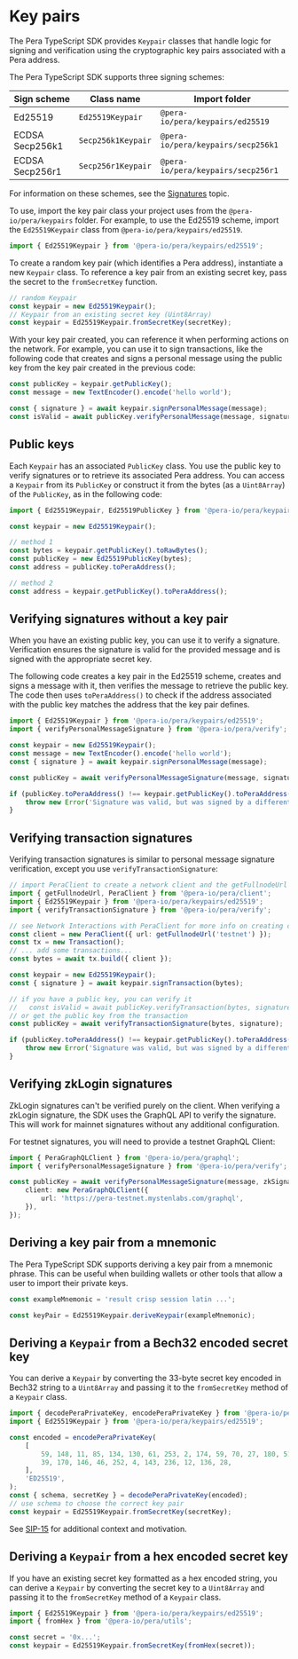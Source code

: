 # Key pairs

The Pera TypeScript SDK provides `Keypair` classes that handle logic for signing and verification
using the cryptographic key pairs associated with a Pera address.

The Pera TypeScript SDK supports three signing schemes:

| Sign scheme     | Class name         | Import folder                    |
| --------------- | ------------------ | -------------------------------- |
| Ed25519         | `Ed25519Keypair`   | `@pera-io/pera/keypairs/ed25519`   |
| ECDSA Secp256k1 | `Secp256k1Keypair` | `@pera-io/pera/keypairs/secp256k1` |
| ECDSA Secp256r1 | `Secp256r1Keypair` | `@pera-io/pera/keypairs/secp256r1` |

For information on these schemes, see the
[Signatures](https://docs.pera.io/concepts/cryptography/transaction-auth/signatures) topic.

To use, import the key pair class your project uses from the `@pera-io/pera/keypairs` folder. For
example, to use the Ed25519 scheme, import the `Ed25519Keypair` class from
`@pera-io/pera/keypairs/ed25519`.

```typescript
import { Ed25519Keypair } from '@pera-io/pera/keypairs/ed25519';
```

To create a random key pair (which identifies a Pera address), instantiate a new `Keypair` class. To
reference a key pair from an existing secret key, pass the secret to the `fromSecretKey` function.

```typescript
// random Keypair
const keypair = new Ed25519Keypair();
// Keypair from an existing secret key (Uint8Array)
const keypair = Ed25519Keypair.fromSecretKey(secretKey);
```

With your key pair created, you can reference it when performing actions on the network. For
example, you can use it to sign transactions, like the following code that creates and signs a
personal message using the public key from the key pair created in the previous code:

```typescript
const publicKey = keypair.getPublicKey();
const message = new TextEncoder().encode('hello world');

const { signature } = await keypair.signPersonalMessage(message);
const isValid = await publicKey.verifyPersonalMessage(message, signature);
```

## Public keys

Each `Keypair` has an associated `PublicKey` class. You use the public key to verify signatures or
to retrieve its associated Pera address. You can access a `Keypair` from its `PublicKey` or construct
it from the bytes (as a `Uint8Array`) of the `PublicKey`, as in the following code:

```typescript
import { Ed25519Keypair, Ed25519PublicKey } from '@pera-io/pera/keypairs/ed25519';

const keypair = new Ed25519Keypair();

// method 1
const bytes = keypair.getPublicKey().toRawBytes();
const publicKey = new Ed25519PublicKey(bytes);
const address = publicKey.toPeraAddress();

// method 2
const address = keypair.getPublicKey().toPeraAddress();
```

## Verifying signatures without a key pair

When you have an existing public key, you can use it to verify a signature. Verification ensures the
signature is valid for the provided message and is signed with the appropriate secret key.

The following code creates a key pair in the Ed25519 scheme, creates and signs a message with it,
then verifies the message to retrieve the public key. The code then uses `toPeraAddress()` to check
if the address associated with the public key matches the address that the key pair defines.

```typescript
import { Ed25519Keypair } from '@pera-io/pera/keypairs/ed25519';
import { verifyPersonalMessageSignature } from '@pera-io/pera/verify';

const keypair = new Ed25519Keypair();
const message = new TextEncoder().encode('hello world');
const { signature } = await keypair.signPersonalMessage(message);

const publicKey = await verifyPersonalMessageSignature(message, signature);

if (publicKey.toPeraAddress() !== keypair.getPublicKey().toPeraAddress()) {
	throw new Error('Signature was valid, but was signed by a different key pair');
}
```

## Verifying transaction signatures

Verifying transaction signatures is similar to personal message signature verification, except you
use `verifyTransactionSignature`:

```typescript
// import PeraClient to create a network client and the getFullnodeUrl helper function
import { getFullnodeUrl, PeraClient } from '@pera-io/pera/client';
import { Ed25519Keypair } from '@pera-io/pera/keypairs/ed25519';
import { verifyTransactionSignature } from '@pera-io/pera/verify';

// see Network Interactions with PeraClient for more info on creating clients
const client = new PeraClient({ url: getFullnodeUrl('testnet') });
const tx = new Transaction();
// ... add some transactions...
const bytes = await tx.build({ client });

const keypair = new Ed25519Keypair();
const { signature } = await keypair.signTransaction(bytes);

// if you have a public key, you can verify it
//   const isValid = await publicKey.verifyTransaction(bytes, signature);
// or get the public key from the transaction
const publicKey = await verifyTransactionSignature(bytes, signature);

if (publicKey.toPeraAddress() !== keypair.getPublicKey().toPeraAddress()) {
	throw new Error('Signature was valid, but was signed by a different keyPair');
}
```

## Verifying zkLogin signatures

ZkLogin signatures can't be verified purely on the client. When verifying a zkLogin signature, the
SDK uses the GraphQL API to verify the signature. This will work for mainnet signatures without any
additional configuration.

For testnet signatures, you will need to provide a testnet GraphQL Client:

```typescript
import { PeraGraphQLClient } from '@pera-io/pera/graphql';
import { verifyPersonalMessageSignature } from '@pera-io/pera/verify';

const publicKey = await verifyPersonalMessageSignature(message, zkSignature, {
	client: new PeraGraphQLClient({
		url: 'https://pera-testnet.mystenlabs.com/graphql',
	}),
});
```

## Deriving a key pair from a mnemonic

The Pera TypeScript SDK supports deriving a key pair from a mnemonic phrase. This can be useful when
building wallets or other tools that allow a user to import their private keys.

```typescript
const exampleMnemonic = 'result crisp session latin ...';

const keyPair = Ed25519Keypair.deriveKeypair(exampleMnemonic);
```

## Deriving a `Keypair` from a Bech32 encoded secret key

You can derive a `Keypair` by converting the 33-byte secret key encoded in Bech32 string to a
`Uint8Array` and passing it to the `fromSecretKey` method of a `Keypair` class.

```typescript
import { decodePeraPrivateKey, encodePeraPrivateKey } from '@pera-io/pera/cryptography';
import { Ed25519Keypair } from '@pera-io/pera/keypairs/ed25519';

const encoded = encodePeraPrivateKey(
	[
		59, 148, 11, 85, 134, 130, 61, 253, 2, 174, 59, 70, 27, 180, 51, 107, 94, 203, 174, 253, 102,
		39, 170, 146, 46, 252, 4, 143, 236, 12, 136, 28,
	],
	'ED25519',
);
const { schema, secretKey } = decodePeraPrivateKey(encoded);
// use schema to choose the correct key pair
const keypair = Ed25519Keypair.fromSecretKey(secretKey);
```

See [SIP-15](https://github.com/pera-foundation/sips/blob/main/sips/sip-15.md) for additional context
and motivation.

## Deriving a `Keypair` from a hex encoded secret key

If you have an existing secret key formatted as a hex encoded string, you can derive a `Keypair` by
converting the secret key to a `Uint8Array` and passing it to the `fromSecretKey` method of a
`Keypair` class.

```typescript
import { Ed25519Keypair } from '@pera-io/pera/keypairs/ed25519';
import { fromHex } from '@pera-io/pera/utils';

const secret = '0x...';
const keypair = Ed25519Keypair.fromSecretKey(fromHex(secret));
```

